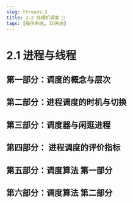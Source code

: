 ---
slug: threads-2
title: 2.2 处理机调度 🎈
tags: [操作系统, IO系统]
---


# 2.1 进程与线程

## 第一部分：调度的概念与层次

<PDFPreview pdfUrl="https://blog-use-1316646528.cos.ap-nanjing.myqcloud.com/%E6%93%8D%E4%BD%9C%E7%B3%BB%E7%BB%9F/2.2.1%20%E8%B0%83%E5%BA%A6%E7%9A%84%E6%A6%82%E5%BF%B5%E4%B8%8E%E5%B1%82%E6%AC%A1.pdf" />

## 第二部分：进程调度的时机与切换

<PDFPreview pdfUrl="https://blog-use-1316646528.cos.ap-nanjing.myqcloud.com/%E6%93%8D%E4%BD%9C%E7%B3%BB%E7%BB%9F/2.2.2%20%E8%BF%9B%E7%A8%8B%E8%B0%83%E5%BA%A6%E7%9A%84%E6%97%B6%E6%9C%BA%E4%B8%8E%E5%88%87%E6%8D%A2.pdf" />

## 第三部分：调度器与闲逛进程

<PDFPreview pdfUrl="https://blog-use-1316646528.cos.ap-nanjing.myqcloud.com/%E6%93%8D%E4%BD%9C%E7%B3%BB%E7%BB%9F/2.2.3%20%E8%B0%83%E5%BA%A6%E5%99%A8%E4%B8%8E%E9%97%B2%E9%80%9B%E8%BF%9B%E7%A8%8B.pdf" />

## 第四部分： 进程调度的评价指标

<PDFPreview pdfUrl="https://blog-use-1316646528.cos.ap-nanjing.myqcloud.com/%E6%93%8D%E4%BD%9C%E7%B3%BB%E7%BB%9F/2.2.4%20%E8%BF%9B%E7%A8%8B%E8%B0%83%E5%BA%A6%E7%9A%84%E8%AF%84%E4%BB%B7%E6%8C%87%E6%A0%87.pdf" />

## 第五部分：调度算法 第一部分

<PDFPreview pdfUrl="https://blog-use-1316646528.cos.ap-nanjing.myqcloud.com/%E6%93%8D%E4%BD%9C%E7%B3%BB%E7%BB%9F/2.2.5%20%E8%B0%83%E5%BA%A6%E7%AE%97%E6%B3%95%20%E7%AC%AC%E4%B8%80%E9%83%A8%E5%88%86.pdf" />

## 第六部分：调度算法 第二部分

<PDFPreview pdfUrl="https://blog-use-1316646528.cos.ap-nanjing.myqcloud.com/%E6%93%8D%E4%BD%9C%E7%B3%BB%E7%BB%9F/2.2.6%20%E8%B0%83%E5%BA%A6%E7%AE%97%E6%B3%95%20%20%E7%AC%AC%E4%BA%8C%E9%83%A8%E5%88%86.pdf" />
